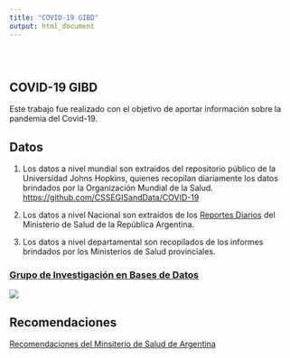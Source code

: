 ```yaml
---
title: "COVID-19 GIBD"
output: html_document
---
```


<style type="text/css">
.title {
  display: none;
}

#getting-started img {
  margin-right: 10px;
}

</style>

<div class="row" style="padding-top: 30px;">
<div class="col-sm-6">


# **COVID-19 GIBD**

Este trabajo fue realizado con el objetivo de aportar información sobre la pandemia del Covid-19.

## Datos

1. Los datos a nivel mundial son extraídos del repositorio público de la Universidad Johns Hopkins, quienes recopilan diariamente los datos brindados por la Organización Mundial de la Salud. [https://github.com/CSSEGISandData/COVID-19](https://github.com/CSSEGISandData/COVID-19)

2. Los datos a nivel Nacional son extraídos de los [Reportes Diarios](https://www.argentina.gob.ar/coronavirus/informe-diario) del Ministerio de Salud de la República Argentina.

3. Los datos a nivel departamental son recopilados de los informes brindados por los Ministerios de Salud provinciales.




</div>
<div class="col-sm-6">

### [Grupo de Investigación en Bases de Datos](http://www.frcu.utn.edu.ar/gibd/)

<a href = "http://www.frcu.utn.edu.ar/gibd/">
![](images/logo.jpg)
</a>
</div>




## Recomendaciones

[Recomendaciones del Minsiterio de Salud de Argentina](https://www.argentina.gob.ar/coronavirus/cuidarnos)


